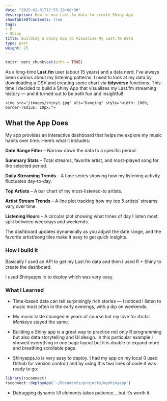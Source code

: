 ```yaml
---
date: "2025-01-01T17:55:28+08:00"
description: How to use Last.fm data to create Shiny App
showTableOfContents: true
tags:
- R
- Shiny
title: Building a Shiny App to Visualise My Last.fm Data
type: post
weight: 25
---
```


```r
knitr::opts_chunk$set(echo = TRUE)
```


As a long-time **Last.fm** user (about 15 years) and a data nerd, I’ve always been curious about my listening patterns. I used to look at my data by downloading a CSV and creating some chart via **tidyverse** functions. This time I decided to build a Shiny App that visualizes my Last.fm streaming history — and it turned out to be both fun and insightful!


  <div style="flex: 1; min-width: 250px;">
    <img src="/images/shiny1.jpg" alt="Dancing" style="width: 100%; border-radius: 10px;">
  </div>

## What the App Does 
My app provides an interactive dashboard that helps me explore my music habits over time. Here’s what it includes:

**Date Range Filter** – Narrow down the data to a specific period. 

**Summary Stats** – Total streams, favorite artist, and most-played song for the selected period. 

**Daily Streaming Trends** – A time series showing how my listening activity fluctuates day-to-day. 

**Top Artists** – A bar chart of my most-listened-to artists. 

**Artist Stream Trends** – A line plot tracking how my top 5 artists’ streams vary over time. 

**Listening Hours** – A circular plot showing what times of day I listen most, split between weekdays and weekends.


The dashboard updates dynamically as you adjust the date range, and the favorite artist/song tiles make it easy to get quick insights.

### How I build it

Basically I used an API to get my Last.fm data and then I used R + Shiny to create the dashboard.

I used Shinyapps.io to deploy which was very easy. 

### What I Learned
- Time-based data can tell surprisingly rich stories — I noticed I listen to music most often in the early evenings, with a dip on weekends.

- My music taste changed in years of course but my love for *Arctic Monkeys* stayed the same. 

- Building a Shiny app is a great way to practice not only R programming but also data storytelling and UI design. In this particular example I showed everything in one page layout but it is doable to expand more and breathing scrollable page. 

- Shinyapps.io is very easy to deploy. I had my app on my local (I used Github for version control) and by using this two lines of code it was ready to go: 

```r
library(rsconnect)
rsconnect::deployApp('~/Documents/projects/myshinyapp')
```


- Debugging dynamic UI elements takes patience... but it’s worth it.
